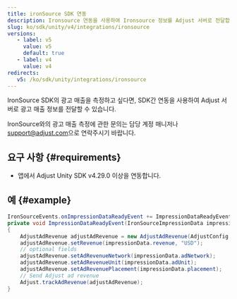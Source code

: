 ```yaml
---
title: ironSource SDK 연동
description: Ironsource 연동을 사용하여 Ironsource 정보를 Adjust 서버로 전달합니다.
slug: ko/sdk/unity/v4/integrations/ironsource
versions:
   - label: v5
     value: v5
     default: true
   - label: v4
     value: v4
redirects:
   v5: /ko/sdk/unity/integrations/ironsource
---
```


IronSource SDK의 광고 매출을 측정하고 싶다면, SDK간 연동을 사용하여 Adjust 서버로 광고 매출 정보를 전달할 수 있습니다.

<Callout type="note">

IronSource와의 광고 매출 측정에 관한 문의는 담당 계정 매니저나 [support@adjust.com](mailto:support@adjust.com)으로 연락주시기 바랍니다.

</Callout>

## 요구 사항 \{\#requirements\}

- 앱에서 Adjust Unity SDK v4\.29\.0 이상을 연동합니다.

## 예 \{\#example\}

```cs
IronSourceEvents.onImpressionDataReadyEvent += ImpressionDataReadyEvent;
private void ImpressionDataReadyEvent(IronSourceImpressionData impressionData)
{
    AdjustAdRevenue adjustAdRevenue = new AdjustAdRevenue(AdjustConfig.AdjustAdRevenueSourceIronSource);
    adjustAdRevenue.setRevenue(impressionData.revenue, "USD");
    // optional fields
    adjustAdRevenue.setAdRevenueNetwork(impressionData.adNetwork);
    adjustAdRevenue.setAdRevenueUnit(impressionData.adUnit);
    adjustAdRevenue.setAdRevenuePlacement(impressionData.placement);
    // Send Adjust ad revenue
    Adjust.trackAdRevenue(adjustAdRevenue);
}
```
